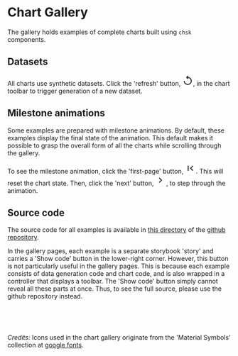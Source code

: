 
<Meta title="Gallery/Overview" />

# Chart Gallery

The gallery holds examples of complete charts built using `chsk` components.

## Datasets

All charts use synthetic datasets. Click the 'refresh' button, <span class="icon"><svg xmlns="http://www.w3.org/2000/svg" height="24" width="24"><path fill="#222222" d="M12 22q-1.875 0-3.512-.712-1.638-.713-2.85-1.926-1.213-1.212-1.926-2.85Q3 14.875 3 13h2q0 2.925 2.038 4.962Q9.075 20 12 20t4.962-2.038Q19 15.925 19 13t-2.038-4.963Q14.925 6 12 6h-.15l1.55 1.55L12 9 8 5l4-4 1.4 1.45L11.85 4H12q1.875 0 3.513.713 1.637.712 2.85 1.924 1.212 1.213 1.925 2.85Q21 11.125 21 13t-.712 3.512q-.713 1.638-1.925 2.85-1.213 1.213-2.85 1.926Q13.875 22 12 22Z"/></svg></span>, in the chart toolbar to trigger generation of a new dataset.

## Milestone animations

Some examples are prepared with milestone animations. By default, these examples display the final state of the animation. This default makes it possible to grasp the overall form of all the charts while scrolling through the gallery.

To see the milestone animation, click the 'first-page' button, <span class="icon"><svg xmlns="http://www.w3.org/2000/svg" height="24" width="24"><path fill="#222222" d="M6 18V6h2v12Zm11 0-6-6 6-6 1.4 1.4-4.6 4.6 4.6 4.6Z" /></svg></span>. This will reset the chart state. Then, click the 'next' button, <span class="icon"><svg xmlns="http://www.w3.org/2000/svg" height="24" width="24"><path fill="#222222" d="M9.4 18 8 16.6l4.6-4.6L8 7.4 9.4 6l6 6Z" /></svg></span>, to step through the animation.

## Source code

The source code for all examples is available in [this directory](https://github.com/tkonopka/chsk/tree/main/examples) of the [github repository](https://github.com/tkonopka/chsk/).

In the gallery pages, each example is a separate storybook 'story' and carries a 'Show code' button in the lower-right corner. However, this button is not particularly useful in the gallery pages. This is because each example consists of data generation code and chart code, and is also wrapped in a controller that displays a toolbar. The 'Show code' button simply cannot reveal all these parts at once. Thus, to see the full source, please use the github repository instead.

&nbsp;

&nbsp;

_Credits:_ Icons used in the chart gallery originate from the 'Material Symbols' collection at [google fonts](https://fonts.google.com/icons).
